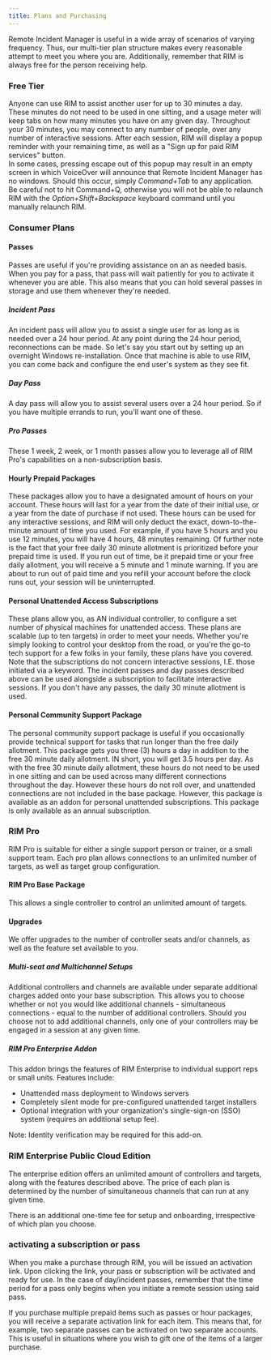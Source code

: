 ```yaml
---
title: Plans and Purchasing
---
```



Remote Incident Manager is useful in a wide array of scenarios of varying frequency. Thus, our multi-tier plan structure makes every reasonable attempt to meet you where you are. Additionally, remember that RIM is always free for the person receiving help.

### Free Tier

Anyone can use RIM to assist another user for up to 30 minutes a day. These minutes do not need to be used in one sitting, and a usage meter will keep tabs on how many minutes you have on any given day. Throughout your 30 minutes, you may connect to any number of people, over any number of interactive sessions. After each session, RIM will display a popup reminder with your remaining time, as well as a "Sign up for paid RIM services" button.  
<MacOS>
In some cases, pressing escape out of this popup may result in an empty screen in which VoiceOver will announce that Remote Incident Manager has no windows. Should this occur, simply *Command+Tab* to any application. Be careful not to hit Command+Q, otherwise you will not be able to relaunch RIM with the *Option+Shift+Backspace* keyboard command until you manually relaunch RIM.
</MacOS>

### Consumer Plans

#### Passes

Passes are useful if you're providing assistance on an as needed basis. When you pay for a pass, that pass will wait patiently for you to activate it whenever you are able. This also means that you can hold several passes in storage and use them whenever they're needed.

##### Incident Pass

An incident pass will allow you to assist a single user for as long as is needed over a 24 hour period. At any point during the 24 hour period, reconnections can be made. So let's say you start out by setting up an overnight Windows re-installation. Once that machine is able to use RIM, you can come back and configure the end user's system as they see fit.

##### Day Pass

A day pass will allow you to assist several users over a 24 hour period. So if you have multiple errands to run, you'll want one of these.

##### Pro Passes

These 1 week, 2 week, or 1 month passes allow you to leverage all of RIM Pro's capabilities on a non-subscription basis.

#### Hourly Prepaid Packages

These packages allow you to have a designated amount of hours on your account. These hours will last for a year from the date of their initial use, or a year from the date of purchase if not used.
These hours can be used for any interactive sessions, and RIM will only deduct the exact, down-to-the-minute amount of time you used. For example, if you have 5 hours and you use 12 minutes, you will have 4 hours, 48 minutes remaining. Of further note is the fact that your free daily 30 minute allotment is prioritized before your prepaid time is used. If you run out of time, be it prepaid time or your free daily allotment, you will receive a 5 minute and 1 minute warning. If you are about to run out of paid time and you refill your account before the clock runs out, your session will be uninterrupted.

#### Personal Unattended Access Subscriptions

These plans allow you, as AN individual controller, to configure a set number of physical machines for unattended access. These plans are scalable (up to ten targets) in order to meet your needs. Whether you're simply looking to control your desktop from the road, or you're the go-to tech support for a few folks in your family, these plans have you covered.  
Note that the subscriptions do not concern interactive sessions, I.E. those initiated via a keyword. The incident passes and day passes described above can be used alongside a subscription to facilitate interactive sessions. If you don't have any passes, the daily 30 minute allotment is used.

#### Personal Community Support Package

The personal community support package is useful if you occasionally provide technical support for tasks that run longer than the free daily allotment. This package gets you three (3) hours a day in addition to the free 30 minute daily allotment. IN short, you will get 3.5 hours per day. As with the free 30 minute daily allotment, these hours do not need to be used in one sitting and can be used across many different connections throughout the day. However these hours do not roll over, and unattended connections are not included in the base package. However, this package is available as an addon for personal unattended subscriptions. This package is only available as an annual subscription.

### RIM Pro

RIM Pro is suitable for either a single support person or trainer, or a small support team. Each pro plan allows connections to an unlimited number of targets, as well as target group configuration.

#### RIM Pro Base Package

This allows a single controller to control an unlimited amount of targets.

#### Upgrades

We offer upgrades to the number of controller seats and/or channels, as well as the feature set available to you.

##### Multi-seat and Multichannel Setups

Additional controllers and channels are available under separate additional charges added onto your base subscription. This allows you to choose whether or not you would like additional channels - simultaneous connections - equal to the number of additional controllers. Should you choose not to add additional channels, only one of your controllers may be engaged in a session at any given time. 

##### RIM Pro Enterprise Addon

This addon brings the features of RIM Enterprise to individual support reps or small units. Features include:
* Unattended mass deployment to Windows servers
* Completely silent mode for pre-configured unattended target installers
* Optional integration with your organization's single-sign-on (SSO) system (requires an additional setup fee).

Note: Identity verification may be required for this add-on.

### RIM Enterprise Public Cloud Edition

The enterprise edition offers an unlimited amount of controllers and targets, along with the features described above. The price of each plan is determined by the number of simultaneous channels that can run at any given time.

There is an additional one-time fee for setup and onboarding, irrespective of which plan you choose.  

### activating a subscription or pass

When you make a purchase through RIM, you will be issued an activation link. Upon clicking the link, your pass or subscription will be activated and ready for use. In the case of day/incident passes, remember that the time period for a pass only begins when you initiate a remote session using said pass.

If you purchase multiple prepaid items such as passes or hour packages, you will receive a separate activation link for each item. This means that, for example, two separate passes can be activated on two separate accounts. This is useful in situations where you wish to gift one of the items of a larger purchase.